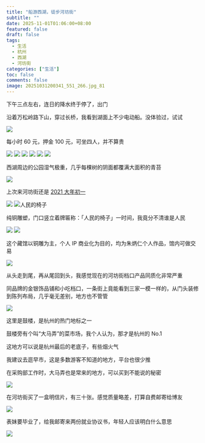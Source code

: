 ```yaml
---
title: "船游西湖，徒步河坊街"
subtitle: ""
date: 2025-11-01T01:06:00+08:00
featured: false
draft: false
tags:
  - 生活
  - 杭州
  - 西湖
  - 河坊街
categories: ["生活"]
toc: false
comments: false
image: 20251031200341_551_266.jpg_81
---
```


下午三点左右，连日的降水终于停了，出门

沿着万松岭路下山，穿过长桥，我看到湖面上不少电动船。没体验过，试试

<Img src="20251031200331_550_266.jpg" />

每小时 60 元，押金 100 元，可坐四人，并不算贵

<Img src="20251031200357_552_266.jpg" />

<Img src="20251031200341_551_266.jpg" />

<Img src="20251031200417_553_266.jpg" />

<Img src="20251031200434_555_266.jpg" />

<Img src="20251031200443_556_266.jpg" />

<Img src="20251031200452_557_266.jpg" />

西湖周边的公园湿气极重，几乎每棵树的阴面都覆满大面积的青苔

<Img src="20251031200455_558_266.jpg" />

上次来河坊街还是 [2021 大年初一](https://lhasa.icu/posts/life/2021-02-12-west-lake-tour.html)

<Img src="20251031200500_559_266.jpg"  />

<Img src="20251031200508_560_266.jpg" alt="人民的椅子" />

纯铜雕塑，门口竖立着牌匾称：「人民的椅子」一时间，我竟分不清谁是人民

<Img src="20251031200514_561_266.jpg" />

<Img src="20251031200521_562_266.jpg" />

这个藏馆以铜雕为主，个人 IP 商业化为目的，均为朱炳仁个人作品，馆内可做交易

<Img src="20251031200532_564_266.jpg" />

从头走到尾，再从尾回到头，我感觉现在的河坊街档口产品同质化非常严重

同品牌的金银饰品铺和小吃档口，一条街上竟能看到三家一模一样的，从门头装修到陈列布局，几乎毫无差别，地方也不管管

<Img src="20251031200543_566_266.jpg" />

这里是鼓楼，是杭州的热门地标之一

鼓楼旁有个叫“大马弄”的菜市场，我个人认为，那才是杭州的  No.1

这地方可以说是杭州最后的老底子，有些烟火气

我建议去逛早市，这是多数游客不知道的地方，平台也很少推

在采购部工作时，大马弄也是常来的地方，可以买到不能说的秘密

<Img src="20251031200554_567_266.jpg" />

在河坊街买了一盒明信片，有三十张。感觉质量略差，打算自费邮寄给博友

<Img src="20251031200558_568_266.jpg" />

表妹要毕业了，给我邮寄来两份就业协议书，年轻人应该明白什么意思

<Img src="20251031200604_569_266.jpg" />